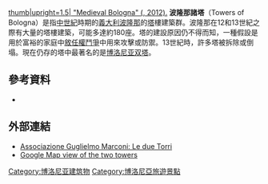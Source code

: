 [[File:Medieval Bologna.jpg|thumb|upright=1.5|
"Medieval Bologna" ({{link-fr|托尼·皮科雷罗|Toni Pecoraro|Toni Pecoraro}}, 2012).]]
'''波隆那諸塔'''（Towers of Bologna）是指[[中世紀|中世紀]]時期的[[義大利|義大利]][[波隆那|波隆那]]的[[塔|塔]]樓建築群。波隆那在12和13世紀之際有大量的塔樓建築，可能多達約180座。塔的建設原因仍不得而知，一種假設是用於富裕的家庭中[[敘任權鬥爭|敘任權鬥爭]]中用來攻擊或防禦。13世紀時，許多塔被拆除或倒塌。現在仍存的塔中最著名的是[[博洛尼亚双塔|博洛尼亚双塔]]。

==參考資料==
*{{cite book|first=G.|last=Roversi|title=Le torri di Bologna: quando e perché sorsero, come vennero costruite, chi le innalzò, come scomparvero, quali esistono ancora|year=1989|publisher=Edizioni Grafis|location=Bologna}}
==外部連結==
*[https://web.archive.org/web/20070510082353/http://www.comune.bologna.it/iperbole/amarconi/rds/antenne/torri.html Associazione Guglielmo Marconi: Le due Torri]
*[http://maps.google.com/maps?f=q&hl=en&q=bologna&ie=UTF8&ll=44.49432,11.346463&spn=0.002139,0.003954&t=k&z=18&om=1 Google Map view of the two towers]
{{coord|44.4943|11.3465|type:landmark_source:enwiki-googlemaplink|display=title}}

[[Category:博洛尼亚建筑物|Category:博洛尼亚建筑物]]
[[Category:博洛尼亞旅遊景點|Category:博洛尼亞旅遊景點]]